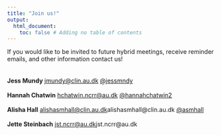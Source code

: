 ```yaml
---
title: "Join us!"
output:
  html_document:
    toc: false # Adding no table of contents
---
```


If you would like to be invited to future hybrid meetings, receive reminder emails, and other information contact us!
<br><br><br>
**Jess Mundy** <a href="mailto:jmundy@clin.au.dk">jmundy@clin.au.dk</a> <a href="https://twitter.com/jessmndy" target="_blank" rel="noopener noreferrer"  title="Jess Mundy's Twitter account">@jessmndy</a>
<br><br>
**Hannah Chatwin** <a href="mailto:hchatwin.ncrr@au.dk">hchatwin.ncrr@au.dk</a> <a href="https://twitter.com/hannahchatwin2" target="_blank" rel="noopener noreferrer" title="Hannah Chatwin's Twitter account">@hannahchatwin2</a>
<br><br>
**Alisha Hall** <a href="mailto:alishasmhall@clin.au.dk">alishasmhall@clin.au.dk</a>alishasmhall@clin.au.dk <a href="https://twitter.com/asmhall" target="_blank" rel="noopener noreferrer"  title="Alisha Hall's Twitter account">@asmhall</a>
<br><br>
**Jette Steinbach** <a href="mailto:jst.ncrr@au.dk">jst.ncrr@au.dk</a>jst.ncrr@au.dk
<br><br><br>